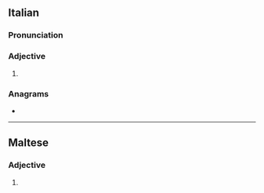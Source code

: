 ==Italian==

===Pronunciation===
{{it-pr|bràvi}}

===Adjective===
{{head|it|adjective form|m-p}}

# {{adj form of|it|bravo||m|p}}

===Anagrams===
* {{anagrams|it|a=abirv|vibra}}

----

==Maltese==

===Adjective===
{{mt-adj-pl}}

# {{plural of|mt|bravu}}